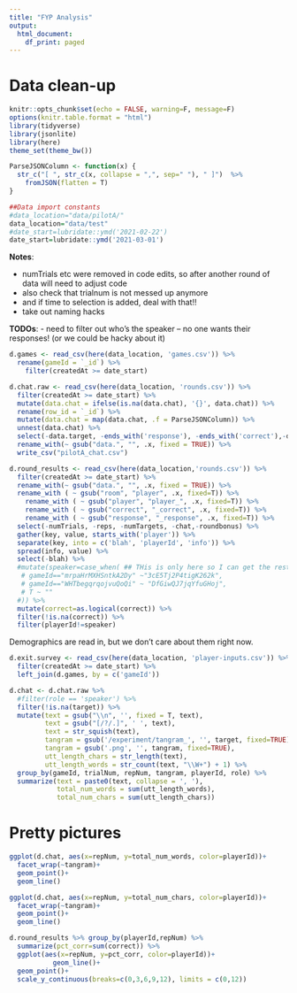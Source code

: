 ```yaml
---
title: "FYP Analysis"
output:
  html_document:
    df_print: paged
---
```


# Data clean-up

```r
knitr::opts_chunk$set(echo = FALSE, warning=F, message=F)
options(knitr.table.format = "html")
library(tidyverse)
library(jsonlite)
library(here)
theme_set(theme_bw())

ParseJSONColumn <- function(x) {
  str_c("[ ", str_c(x, collapse = ",", sep=" "), " ]")  %>% 
    fromJSON(flatten = T)
}

##Data import constants
#data_location="data/pilotA/"
data_location="data/test"
#date_start=lubridate::ymd('2021-02-22')
date_start=lubridate::ymd('2021-03-01')
```


**Notes**: 

- numTrials etc were removed in code edits, so after another round of data will need to adjust code
- also check that trialnum is not messed up anymore
- and if time to selection is added, deal with that!!
- take out naming hacks

**TODOs**:
- need to filter out who's the speaker -- no one wants their responses! (or we could be hacky about it)

```r
d.games <- read_csv(here(data_location, 'games.csv')) %>% 
  rename(gameId = `_id`) %>% 
    filter(createdAt >= date_start)

d.chat.raw <- read_csv(here(data_location, 'rounds.csv')) %>%
  filter(createdAt >= date_start) %>%
  mutate(data.chat = ifelse(is.na(data.chat), '{}', data.chat)) %>%
  rename(row_id = `_id`) %>%
  mutate(data.chat = map(data.chat, .f = ParseJSONColumn)) %>%
  unnest(data.chat) %>%
  select(-data.target, -ends_with('response'), -ends_with('correct'),-data.numTrials,-data.reps,-data.numTargets, -data.roundbonus) %>%
  rename_with(~ gsub("data.", "", .x, fixed = TRUE)) %>% 
  write_csv("pilotA_chat.csv")

d.round_results <- read_csv(here(data_location,'rounds.csv')) %>%
  filter(createdAt >= date_start) %>% 
  rename_with(~ gsub("data.", "", .x, fixed = TRUE)) %>% 
  rename_with ( ~ gsub("room", "player", .x, fixed=T)) %>% 
    rename_with ( ~ gsub("player", "player_", .x, fixed=T)) %>% 
    rename_with ( ~ gsub("correct", "_correct", .x, fixed=T)) %>% 
    rename_with ( ~ gsub("response", "_response", .x, fixed=T)) %>% 
  select(-numTrials, -reps, -numTargets, -chat,-roundbonus) %>% 
  gather(key, value, starts_with('player')) %>% 
  separate(key, into = c('blah', 'playerId', 'info')) %>% 
  spread(info, value) %>% 
  select(-blah) %>% 
  #mutate(speaker=case_when( ## THis is only here so I can get the rest of the pipeline relatively smoothly because what data recorded how was not optimal
   # gameId=="mrpaHrMXHSntkA2Dy" ~"3cE5Tj2P4tigK262k",
   # gameId=="WHTbegqrqojvuQoQi" ~ "DfGiwQJ7jqYfuGHoj",
   # T ~ ""
  #)) %>% 
  mutate(correct=as.logical(correct)) %>% 
  filter(!is.na(correct)) %>% 
  filter(playerId!=speaker)

```

Demographics are read in, but we don't care about them right now.

```r
d.exit.survey <- read_csv(here(data_location, 'player-inputs.csv')) %>%
  filter(createdAt >= date_start) %>% 
  left_join(d.games, by = c('gameId'))

```


```r
d.chat <- d.chat.raw %>%
  #filter(role == 'speaker') %>%
  filter(!is.na(target)) %>% 
  mutate(text = gsub("\\n", '', fixed = T, text),
         text = gsub("[/?/.]", ' ', text),
         text = str_squish(text),
         tangram = gsub('/experiment/tangram_', '', target, fixed=TRUE),
         tangram = gsub('.png', '', tangram, fixed=TRUE),
         utt_length_chars = str_length(text), 
         utt_length_words = str_count(text, "\\W+") + 1) %>%
  group_by(gameId, trialNum, repNum, tangram, playerId, role) %>%
  summarize(text = paste0(text, collapse = ', '),
            total_num_words = sum(utt_length_words),
            total_num_chars = sum(utt_length_chars))
```

# Pretty pictures

```r
ggplot(d.chat, aes(x=repNum, y=total_num_words, color=playerId))+
  facet_wrap(~tangram)+
  geom_point()+
  geom_line()

ggplot(d.chat, aes(x=repNum, y=total_num_chars, color=playerId))+
  facet_wrap(~tangram)+
  geom_point()+
  geom_line()

```

```r
d.round_results %>% group_by(playerId,repNum) %>% 
  summarize(pct_corr=sum(correct)) %>% 
  ggplot(aes(x=repNum, y=pct_corr, color=playerId))+
           geom_line()+
  geom_point()+
  scale_y_continuous(breaks=c(0,3,6,9,12), limits = c(0,12))

```